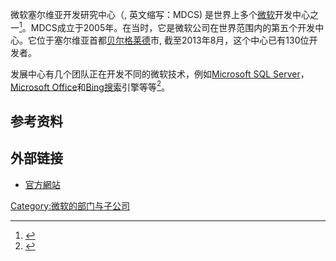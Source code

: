 微软塞尔维亚开发研究中心（{{lang-en|''Microsoft Development Center Serbia''}}, 英文缩写：MDCS) 是世界上多个[[微软|微软]]开发中心之一<ref>{{cite web|title=Microsoft opens development center in Serbia|url=http://www.microsoft.com/scg/press/2005/septembar/20050927.mspx|language=sr|access-date=2013-08-24|archive-date=2016-03-03|archive-url=https://web.archive.org/web/20160303225044/http://www.microsoft.com/scg/press/2005/septembar/20050927.mspx}}</ref>。MDCS成立于2005年。在当时，它是微软公司在世界范围内的第五个开发中心。它位于塞尔维亚首都[[贝尔格莱德|贝尔格莱德]]市, 截至2013年8月，这个中心已有130位开发者。

发展中心有几个团队正在开发不同的微软技术，例如[[Microsoft_SQL_Server|Microsoft SQL Server]]，[[Microsoft_Office|Microsoft Office]]和[[Bing|Bing搜索]]引擎等等<ref>{{cite web|title=Microsoft expands its development center in Serbia|url=http://www.polarotor.rs/it-desavanja/zdravo-svete/|language=sr|access-date=2013-08-24|archive-date=2019-08-11|archive-url=https://web.archive.org/web/20190811105905/http://www.polarotor.rs/it-desavanja/zdravo-svete/}}</ref>。

== 参考资料 ==
{{Reflist|}}

== 外部链接 ==
* [http://www.microsoft.com/serbia/mdcs/about.aspx 官方網站] {{Wayback|url=http://www.microsoft.com/serbia/mdcs/about.aspx |date=20160326162800 }}

[[Category:微软的部门与子公司|Category:微软的部门与子公司]]